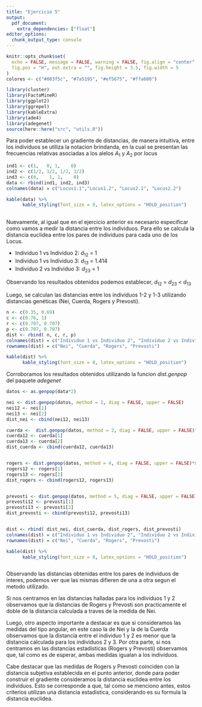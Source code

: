 ```yaml
---
title: "Ejercicio 5"
output: 
  pdf_document:
    extra_dependencies: ["float"]
editor_options: 
  chunk_output_type: console
---
```


```r
knitr::opts_chunk$set(
  echo = FALSE, message = FALSE, warning = FALSE, fig.align = "center",
  fig.pos = "H", out.extra = "", fig.height = 3.5, fig.width = 5
)
colores <- c("#003f5c", "#7a5195", "#ef5675", "#ffa600")
```

```r
library(cluster)
library(FactoMineR)
library(ggplot2)
library(ggrepel)
library(kableExtra)
library(ade4)
library(adegenet)
source(here::here("src", "utils.R"))
```

Para poder establecer un gradiente de distancias, de manera intuitiva, entre los
individuos se utiliza la notacion brindanda, en la cual se presentan las frecuencias
relativas asociadas a los alelos  $A_1$ y $A_2$ por locus

```r
ind1 <- c(1,   0, 1,    0)
ind2 <- c(1/2, 1/2, 1/2, 1/2)
ind3 <- c(0,    1, 1,    0)
data <- rbind(ind1, ind2, ind3)
colnames(data) = c("Locus1.1","Locus1.2", "Locus2.1", "Locus2.2")

kable(data) %>%
      kable_styling(font_size = 8, latex_options = "HOLD_position")
    
```

Nuevamente, al igual que en el ejercicio anterior es necesario especificar como
vamos a medir la distancia entre los individuos.
Para ello se calcula la distancia euclidea entre los pares de individuos para cada 
uno de los Locus.


* Individuo 1 vs Individuo 2: $d_{12}$ = 1
* Individuo 1 vs Individuo 3: $d_{13}$ = 1.414 
* Individuo 2 vs Individuo 3: $d_{23}$ = 1

Observando los resultados obtenidos podemos establecer,
$d_{12}$ = $d_{23}$ < $d_{13}$


Luego, se calculan las distancias entre los individuos 1-2 y 1-3 utilizando distancias 
genéticas (Nei, Cuerda, Rogers y Prevosti).

```r

n <- c(0.35, 0.69)
c <- c(0.76, 1)
r <- c(0.707, 0.707)
p <- c(0.707, 0.707)
dist <- rbind( n, c, r, p)
colnames(dist) = c("Individuo 1 vs Individuo 2", "Individuo 2 vs Individuo 3" )
rownames(dist) = c("Nei", "Cuerda", "Rogers", "Prevosti")

kable(dist) %>%
      kable_styling(font_size = 8, latex_options = "HOLD_position")

```


Corroboramos los resultados obtenidos utilizando la funcion _dist.genpop_ del paquete
_adegenet_

```r
datos <- as.genpop(data*2)

nei <- dist.genpop(datos, method = 1, diag = FALSE, upper = FALSE)
nei12 <- nei[1]
nei13 <- nei[2]
dist_nei <- cbind(nei12, nei13)

cuerda <-  dist.genpop(datos, method = 2, diag = FALSE, upper = FALSE)*sqrt(2)
cuerda12 <- cuerda[1]
cuerda13 <- cuerda[2]
dist_cuerda <- cbind(cuerda12, cuerda13)


rogers <- dist.genpop(datos, method = 4, diag = FALSE, upper = FALSE)*sqrt(2)
rogers12 <- rogers[1]
rogers13 <- rogers[2]
dist_rogers <- cbind(rogers12, rogers13)


prevosti <- dist.genpop(datos, method = 5, diag = FALSE, upper = FALSE)*sqrt(2)
prevosti12 <- prevosti[1]
prevosti13 <- prevosti[2]
dist_prevosti <- cbind(prevosti12, prevosti13)


dist <- rbind( dist_nei, dist_cuerda, dist_rogers, dist_prevosti)
colnames(dist) = c("Individuo 1 vs Individuo 2", "Individuo 2 vs Individuo 3" )
rownames(dist) = c("Nei", "Cuerda", "Rogers", "Prevosti")

kable(dist) %>%
      kable_styling(font_size = 8, latex_options = "HOLD_position")



```


Observando las distancias obtenidas entre los pares de individuos de interes, podemos
ver que las mismas difieren de una a otra segun el metodo utilizado. 

Si nos centramos en las distancias halladas para los individuos 1 y 2 observamos 
que la distancias de Rogers y Prevosti son practicamente el doble de la distancia 
calculada a traves de la medida de Nei.

Luego, otro aspecto importante a destacar es que si consideramos las medidas del tipo
angular, en este caso la de Nei y la de la Cuerda observamos que la distancia entre 
el individuo 1 y 2 es menor que la distancia calculada para los individuos 2 y 3. 
Por otra parte, si nos centramos en las distancias estadisticas (Rogers y Prevosti)
observamos que, tal como es de esperar, ambas medidas igualan a los individuos. 

Cabe destacar que las medidas de Rogers y Prevosti coinciden con la
distancia subjetiva establecida en el punto anterior, donde para poder construir
el gradiente consideramos la distancia euclidea entre los individuos. Esto se corresponde
a que, tal como se menciono antes, estos criterios utilizan una distancia estadistica,
considerando es su formula la distancia euclidea.




